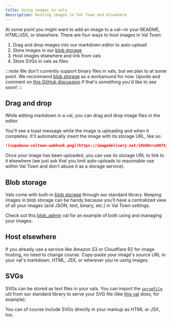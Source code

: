 ```yaml
---
title: Using images in vals
description: Hosting images in Val Town and elsewhere
---
```


At some point you might want to add an image to a val—in your README, HTML/JSX, or elsewhere. There are four ways to host images in Val Town:

1. Drag and drop images into our markdown editor to auto-upload
1. Store images in our [blob storage](/std/blob)
1. Host images elsewhere and link from vals
1. Store SVGs in vals as files

:::note
We don't currently support binary files in vals, but we plan to at some point. We recommend [blob storage](/std/blob) as a workaround for now. Upvote and comment on [this GitHub discussion](https://github.com/val-town/val-town-product/discussions/21) if that's something you'd like to see soon!
:::

## Drag and drop

While editing markdown in a val, you can drag and drop image files in the editor.

You'll see a toast message while the image is uploading and when it completes. It'll automatically insert the image with its storage URL, like so:

```md
![supabase-valtown-webhook.png](https://imagedelivery.net/iHX6Ovru0O7AjmyT5yZRoA/fe4b1b4f-265a-4b53-1153-64fedb11d600/public)
```

Once your image has been uploaded, you can use its storage URL to link to it elsewhere (we just ask that you limit auto-uploads to reasonable use within Val Town and don't abuse it as a storage service).

## Blob storage

Vals come with built-in [blob storage](/std/blob) through our standard library. Keeping images in blob storage can be handy because you'll have a centralized view of all your images (and JSON, text, binary, etc.) in Val Town settings.

Check out this [blob_admin](https://www.val.town/x/stevekrouse/blob_admin) val for an example of both using and managing your images.

## Host elsewhere

If you already use a service like Amazon S3 or Cloudflare R2 for image hosting, no need to change course. Copy-paste your image's source URL in your val's markdown, HTML, JSX, or wherever you're using images.

## SVGs

SVGs can be stored as text files in your vals. You can import the [`serveFile`](https://www.val.town/x/std/utils#servefile) util from our standard library to serve your SVG file (like [this val](https://www.val.town/x/petermillspaugh/dotcom) does, for example).

You can of course include SVGs directly in your markup as HTML or JSX, too.
